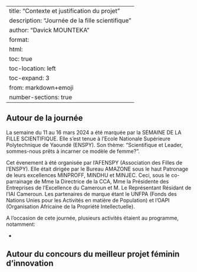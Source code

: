 
---
title: "Contexte et justification du projet"
description: "Journée de la fille scientifique"
author: "Davick MOUNTEKA"
format:
  html:
    toc: true
    toc-location: left
    toc-expand: 3
from: markdown+emoji
number-sections: true
---

## Autour de la journée

La semaine du 11 au 16 mars 2024 a été marquée par la SEMAINE DE LA FILLE SCIENTIFIQUE. Elle s'est tenue à l'Ecole Nationale Supérieure Polytechnique de Yaoundé (ENSPY). Son thème: "Scientifique et Leader, sommes-nous prêts à incarner ce modèle de femme?".

Cet évenement à été organisée par l'AFENSPY (Association des Filles de l'ENSPY). Elle était dirigée par le Bureau AMAZONE sous le haut Patronage de leurs excellences MINPROFF, MINDHU et MINJEC. Ceci, sous le co-parrainage de Mme la Directrice de la CCA, Mme la Présidente des Entreprises de l'Excellence du Cameroun et M. Le Représentant Résidant de l'IAI Cameroun. Les partenaires de marque étant le UNFPA (Fonds des Nations Unies pour les Activités en matière de Population) et l'OAPI (Organisation Africaine de la Propriété Intellectuelle).

A l'occasion de cete journée, plusieurs activités étaient au programme, notamment:

- 

## Autour du concours du meilleur projet féminin d'innovation

